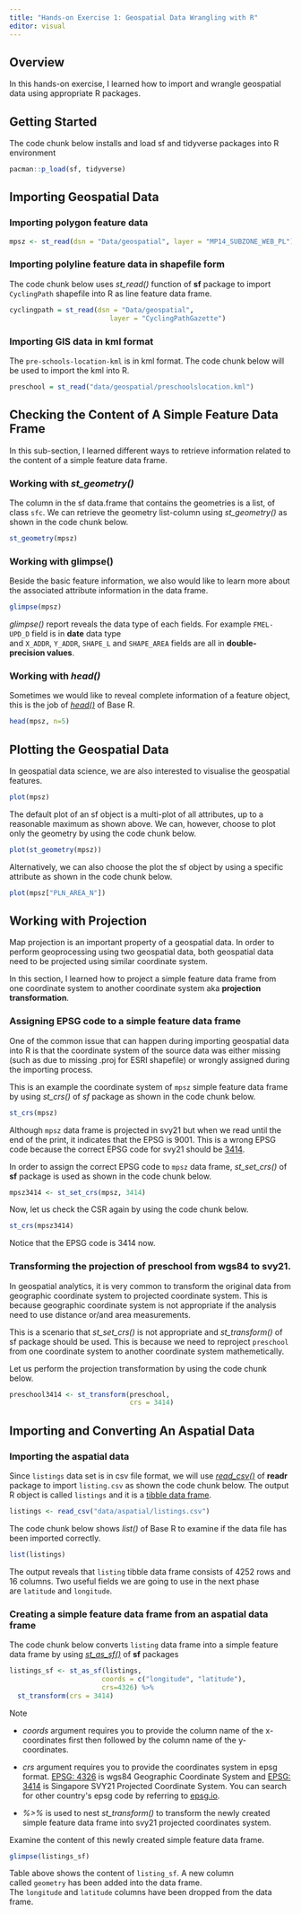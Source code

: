 ```yaml
---
title: "Hands-on Exercise 1: Geospatial Data Wrangling with R"
editor: visual
---
```


## Overview

In this hands-on exercise, I learned how to import and wrangle geospatial data using appropriate R packages.

## Getting Started

The code chunk below installs and load sf and tidyverse packages into R environment

```r
pacman::p_load(sf, tidyverse)
```

## Importing Geospatial Data

### Importing polygon feature data

```r
mpsz <- st_read(dsn = "Data/geospatial", layer = "MP14_SUBZONE_WEB_PL")
```

### **Importing polyline feature data in shapefile form**

The code chunk below uses *st_read()* function of **sf** package to import `CyclingPath` shapefile into R as line feature data frame.

```r
cyclingpath = st_read(dsn = "Data/geospatial", 
                         layer = "CyclingPathGazette")
```

### **Importing GIS data in kml format**

The `pre-schools-location-kml` is in kml format. The code chunk below will be used to import the kml into R.

```r
preschool = st_read("data/geospatial/preschoolslocation.kml")
```

## **Checking the Content of A Simple Feature Data Frame**

In this sub-section, I learned different ways to retrieve information related to the content of a simple feature data frame.

### **Working with *st_geometry()***

The column in the sf data.frame that contains the geometries is a list, of class `sfc`. We can retrieve the geometry list-column using *st_geometry()* as shown in the code chunk below.

```r
st_geometry(mpsz)
```

### **Working with glimpse()**

Beside the basic feature information, we also would like to learn more about the associated attribute information in the data frame.

```r
glimpse(mpsz)
```

*glimpse()* report reveals the data type of each fields. For example `FMEL-UPD_D` field is in **date** data type and `X_ADDR`, `Y_ADDR`, `SHAPE_L` and `SHAPE_AREA` fields are all in **double-precision values**.

### **Working with *head()***

Sometimes we would like to reveal complete information of a feature object, this is the job of [*head()*](https://www.rdocumentation.org/packages/utils/versions/3.6.2/topics/head) of Base R.

```r
head(mpsz, n=5)  
```

## **Plotting the Geospatial Data**

In geospatial data science, we are also interested to visualise the geospatial features.

```r
plot(mpsz)
```

The default plot of an sf object is a multi-plot of all attributes, up to a reasonable maximum as shown above. We can, however, choose to plot only the geometry by using the code chunk below.

```r
plot(st_geometry(mpsz))
```

Alternatively, we can also choose the plot the sf object by using a specific attribute as shown in the code chunk below.

```r
plot(mpsz["PLN_AREA_N"])
```

## **Working with Projection**

Map projection is an important property of a geospatial data. In order to perform geoprocessing using two geospatial data, both geospatial data need to be projected using similar coordinate system.

In this section, I learned how to project a simple feature data frame from one coordinate system to another coordinate system aka **projection transformation**.

### **Assigning EPSG code to a simple feature data frame**

One of the common issue that can happen during importing geospatial data into R is that the coordinate system of the source data was either missing (such as due to missing .proj for ESRI shapefile) or wrongly assigned during the importing process.

This is an example the coordinate system of `mpsz` simple feature data frame by using *st_crs()* of *sf* package as shown in the code chunk below.

```r
st_crs(mpsz)
```

Although `mpsz` data frame is projected in svy21 but when we read until the end of the print, it indicates that the EPSG is 9001. This is a wrong EPSG code because the correct EPSG code for svy21 should be [3414](https://epsg.io/3414).

In order to assign the correct EPSG code to `mpsz` data frame, *st_set_crs()* of **sf** package is used as shown in the code chunk below.

```r
mpsz3414 <- st_set_crs(mpsz, 3414)
```

Now, let us check the CSR again by using the code chunk below.

```r
st_crs(mpsz3414)
```

Notice that the EPSG code is 3414 now.

### **Transforming the projection of preschool from wgs84 to svy21.**

In geospatial analytics, it is very common to transform the original data from geographic coordinate system to projected coordinate system. This is because geographic coordinate system is not appropriate if the analysis need to use distance or/and area measurements.

This is a scenario that *st_set_crs()* is not appropriate and *st_transform()* of sf package should be used. This is because we need to reproject `preschool` from one coordinate system to another coordinate system mathemetically.

Let us perform the projection transformation by using the code chunk below.

```r
preschool3414 <- st_transform(preschool, 
                              crs = 3414)
```

## **Importing and Converting An Aspatial Data**

### **Importing the aspatial data**

Since `listings` data set is in csv file format, we will use [*read_csv()*](https://readr.tidyverse.org/reference/read_delim.html) of **readr** package to import `listing.csv` as shown the code chunk below. The output R object is called `listings` and it is a [tibble data frame](https://r4ds.had.co.nz/tibbles.html).

```r
listings <- read_csv("data/aspatial/listings.csv")
```

The code chunk below shows *list()* of Base R to examine if the data file has been imported correctly.

```r
list(listings) 
```

The output reveals that `listing` tibble data frame consists of 4252 rows and 16 columns. Two useful fields we are going to use in the next phase are `latitude` and `longitude`.

### **Creating a simple feature data frame from an aspatial data frame**

The code chunk below converts `listing` data frame into a simple feature data frame by using [*st_as_sf()*](https://r-spatial.github.io/sf/reference/st_as_sf.html) of **sf** packages

```r
listings_sf <- st_as_sf(listings, 
                       coords = c("longitude", "latitude"),
                       crs=4326) %>%
  st_transform(crs = 3414)
```

Note

-   *coords* argument requires you to provide the column name of the x-coordinates first then followed by the column name of the y-coordinates.

-   *crs* argument requires you to provide the coordinates system in epsg format. [EPSG: 4326](https://epsg.io/4326) is wgs84 Geographic Coordinate System and [EPSG: 3414](https://epsg.io/3414) is Singapore SVY21 Projected Coordinate System. You can search for other country\'s epsg code by referring to [epsg.io](https://epsg.io/).

-   *%\>%* is used to nest *st_transform()* to transform the newly created simple feature data frame into svy21 projected coordinates system.

Examine the content of this newly created simple feature data frame.

```r
glimpse(listings_sf)
```

Table above shows the content of `listing_sf`. A new column called `geometry` has been added into the data frame. The `longitude` and `latitude` columns have been dropped from the data frame.
